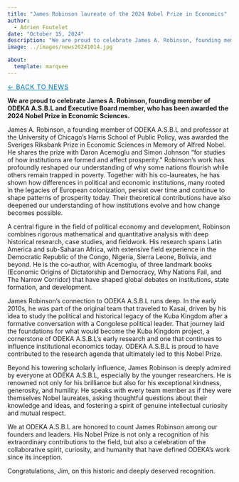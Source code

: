 ```yaml
---
title: "James Robinson laureate of the 2024 Nobel Prize in Economics"
author: 
  - Adrien Foutelet
date: "October 15, 2024"
description: "We are proud to celebrate James A. Robinson, founding member of ODEKA A.S.B.L and Executive Board member, who has been awarded the 2024 Nobel Prize in Economic Sciences."
image: ../images/news20241014.jpg

about:
  template: marquee
---
```

<style>
/* Hide the visible description under the title block on THIS page */
header.quarto-title-block .description,
.quarto-title .description,
.quarto-title-meta .description,
p.description {
  display: none !important;
}
</style>

[← Back to News](../index.qmd){.breadcrumb style="font-size:0.9rem; text-transform:uppercase; letter-spacing:0.05em; color:#0077b5;"}

**We are proud to celebrate James A. Robinson, founding member of ODEKA A.S.B.L and Executive Board member, who has been awarded the 2024 Nobel Prize in Economic Sciences.**

James A. Robinson, a founding member of ODEKA A.S.B.L and professor at the University of Chicago’s Harris School of Public Policy, was awarded the Sveriges Riksbank Prize in Economic Sciences in Memory of Alfred Nobel. He shares the prize with Daron Acemoglu and Simon Johnson “for studies of how institutions are formed and affect prosperity.”
Robinson’s work has profoundly reshaped our understanding of why some nations flourish while others remain trapped in poverty. Together with his co-laureates, he has shown how differences in political and economic institutions, many rooted in the legacies of European colonization, persist over time and continue to shape patterns of prosperity today. Their theoretical contributions have also deepened our understanding of how institutions evolve and how change becomes possible.

A central figure in the field of political economy and development, Robinson combines rigorous mathematical and quantitative analysis with deep historical research, case studies, and fieldwork. His research spans Latin America and sub-Saharan Africa, with extensive field experience in the Democratic Republic of the Congo, Nigeria, Sierra Leone, Bolivia, and beyond. He is the co-author, with Acemoglu, of three landmark books (Economic Origins of Dictatorship and Democracy, Why Nations Fail, and The Narrow Corridor) that have shaped global debates on institutions, state formation, and development.

James Robinson’s connection to ODEKA A.S.B.L runs deep. In the early 2010s, he was part of the original team that traveled to Kasai, driven by his idea to study the political and historical legacy of the Kuba Kingdom after a formative conversation with a Congolese political leader. That journey laid the foundations for what would become the Kuba Kingdom project, a cornerstone of ODEKA A.S.B.L’s early research and one that continues to influence institutional economics today. ODEKA A.S.B.L is proud to have contributed to the research agenda that ultimately led to this Nobel Prize.

Beyond his towering scholarly influence, James Robinson is deeply admired by everyone at ODEKA A.S.B.L, especially by the younger researchers. He is renowned not only for his brilliance but also for his exceptional kindness, generosity, and humility. He speaks with every team member as if they were themselves Nobel laureates, asking thoughtful questions about their knowledge and ideas, and fostering a spirit of genuine intellectual curiosity and mutual respect.

We at ODEKA A.S.B.L are honored to count James Robinson among our founders and leaders. His Nobel Prize is not only a recognition of his extraordinary contributions to the field, but also a celebration of the collaborative spirit, curiosity, and humanity that have defined ODEKA’s work since its inception.

Congratulations, Jim, on this historic and deeply deserved recognition.
